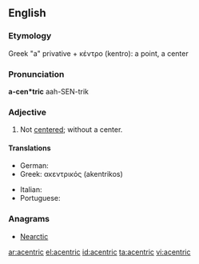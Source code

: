 ==English==

===Etymology===
Greek "a" privative + κέντρο (kentro): a point, a center

===Pronunciation===
'''a-cen*tric'''
aah-SEN-trik

===Adjective===
{{head|en|adjective}}

# Not [[center]]ed; without a center.

====Translations====
{{trans-top|without a center}}
* German: {{t+|de|azentrisch}}
* Greek: ακεντρικός (akentrikos)
{{trans-mid}}
* Italian: {{t|it|acentrico}}
* Portuguese: {{t|pt|acêntrico}}
{{trans-bottom}}

===Anagrams===
* [[Nearctic#English|Nearctic]]

[[ar:acentric]]
[[el:acentric]]
[[id:acentric]]
[[ta:acentric]]
[[vi:acentric]]
